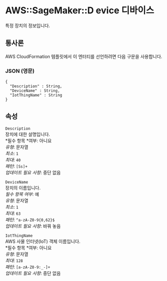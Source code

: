 # AWS::SageMaker::D evice 디바이스

특정 장치의 정보입니다.

## 통사론

AWS CloudFormation 템플릿에서 이 엔터티를 선언하려면 다음 구문을 사용합니다.

### JSON (영문)

```
{
  "Description" : String,
  "DeviceName" : String,
  "IotThingName" : String
}
```

## 속성

`Description`  
장치에 대한 설명입니다.  
*필수 항목 *여부: 아니요  
_유형_: 문자열  
_최소_: `1`  
_최대_: `40`  
_패턴_: `[Ss]+`  
_업데이트 필요 사항_: 중단 없음

`DeviceName`  
장치의 이름입니다.  
_필수 항목 여부_: 예  
_유형_: 문자열  
_최소_: `1`  
_최대_: `63`  
_패턴_: `^a-zA-Z0-9{0,62}$`  
_업데이트 필요 사항_: 바꿔 놓음

`IotThingName`  
AWS 사물 인터넷(IoT) 객체 이름입니다.  
*필수 항목 *여부: 아니요  
_유형_: 문자열  
_최대_: `128`  
_패턴_: `[a-zA-Z0-9:_-]+`  
_업데이트 필요 사항_: 중단 없음
